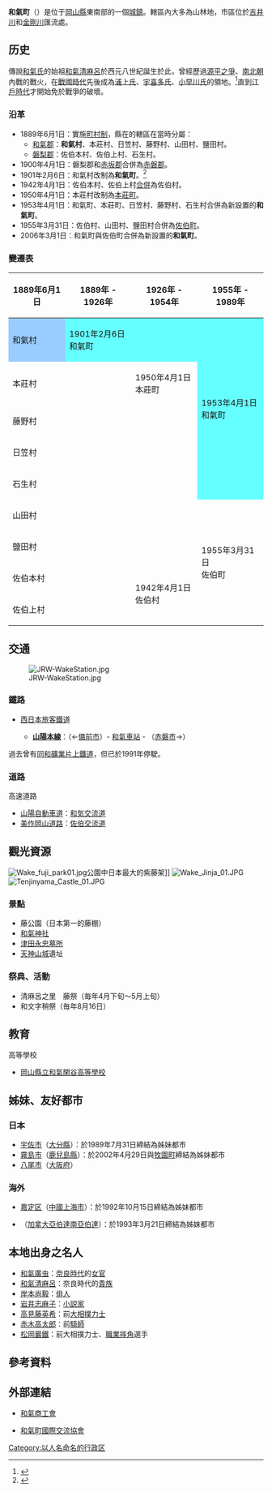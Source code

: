 {{日本町村
| 自治體名=和氣
| 町村=町
| 圖像 = [[File:Okuni_house_02.JPG|240px]]
| 圖像說明=[[大國家宅邸|大國家宅邸]]
| 町村章=[[File:Symbol_of_Wake_Okayama.svg|100px]]
| 日文原名=和気町
| 平假名=わけちょう
| 羅馬字拼音=Wake-chō
| 都道府縣=岡山縣
| 支廳=
| 郡=和氣郡
| 編號=33346-8
| 面積=144.23
| 邊界未定=
| 人口=15,560
| 統計時間=2011年3月1日
| 自治體=[[備前市|備前市]]、[[赤磐市|赤磐市]]、[[美作市|美作市]]、[[美咲町|美咲町]]
| 樹=[[櫻花|櫻花]]
| 花=[[多花紫藤|多花紫藤]]
| 鳥=
| 其他象徵物=
| 其他象徵=
| 首長=大森直德
| 卸任日期=2014年4月16日
| 議員數=16
| 郵遞區號=709-0495
| 所在地=和氣郡和氣町尺所555番地<br>[[File:Wake_town_office01.jpg|210px]]
| 電話號碼=869-93-1121
| 外部連結=http://www.town.wake.okayama.jp/ 
| 經度=
| 緯度=
| 地圖=[[File:Wake_in_Okayama_Prefecture_Ja.svg|250px]]
| 註記=人口：[http://www.town.wake.okayama.jp/ 和氣町官方網頁]
}}
'''和氣町'''（{{jpn|j=和気町|hg=わけちょう|rm=Wake chō|f=y}}）是位于[[岡山縣|岡山縣]]東南部的一個[[城鎮|城鎮]]。轄區內大多為山林地，市區位於[[吉井川|吉井川]]和[[金剛川|金剛川]]匯流處。

==历史==
傳說[[和氣氏|和氣氏]]的始祖[[和氣清麻呂|和氣清麻呂]]於西元八世紀誕生於此，曾經歷過[[源平之爭|源平之爭]]、[[南北朝_(日本)|南北朝]]內戰的戰火，在[[戰國時代_(日本)|戰國時代]]先後成為[[浦上氏|浦上氏]]、[[宇喜多氏|宇喜多氏]]、[[小早川氏|小早川氏]]的領地。<ref>{{cite web| title=历史| url=http://www.town.wake.okayama.jp/history/index.html| publisher=和氣町公所| language=ja| accessdate=2012-02-15| deadurl=yes| archiveurl=https://web.archive.org/web/20091227224852/http://www.town.wake.okayama.jp/history/index.html| archivedate=2009-12-27}}</ref>直到[[江戶時代|江戶時代]]才開始免於戰爭的破壞。

===沿革===
* 1889年6月1日：實施[[町村制|町村制]]，縣在的轄區在當時分屬：
** [[和氣郡|和氣郡]]：'''和氣村'''、本莊村、日笠村、藤野村、山田村、鹽田村。
** [[磐梨郡|磐梨郡]]：佐伯本村、佐伯上村、石生村。
* 1900年4月1日：磐梨郡和[[赤坂郡|赤坂郡]]合併為[[赤磐郡|赤磐郡]]。
* 1901年2月6日：和氣村改制為'''和氣町'''。<ref>{{cite web| title=历史年表～和気町| url=http://www.town.wake.okayama.jp/history/nenpyo.html| publisher=和氣町公所| language=ja| accessdate=2012-02-15| deadurl=yes| archiveurl=https://web.archive.org/web/20100102194113/http://www.town.wake.okayama.jp/history/nenpyo.html| archivedate=2010-01-02}}</ref>
* 1942年4月1日：佐伯本村、佐伯上村[[市町村合併|合併]]為佐伯村。
* 1950年4月1日：本莊村改制為[[本莊町|本莊町]]。
* 1953年4月1日：和氣町、本莊町、日笠村、藤野村、石生村合併為新設置的'''和氣町'''。
* 1955年3月31日：佐伯村、山田村、鹽田村合併為[[佐伯町_(岡山縣)|佐伯町]]。
* 2006年3月1日：和氣町與佐伯町合併為新設置的'''和氣町'''。

===變遷表===
{| class="wikitable" style="font-size:x-small"
! 1889年6月1日
! 1889年 - 1926年
! colspan=2 | 1926年 - 1954年
! colspan=2 | 1955年 - 1989年
! 1989年 - 現在
! 現在
|-
| style="background-color:#9cf;" | 和氣村
| colspan=2 style="background-color:#6ff;" | 1901年2月6日<br />和氣町
| rowspan=5 colspan=3 style="background-color:#6ff;" | 1953年4月1日<br />和氣町
| rowspan=9 colspan=2 style="background-color:#6ff;" | 2006年3月1日<br />和氣町
|-
| colspan=2 | 本莊村
| 1950年4月1日<br />本莊町
|-
| colspan=3 | 藤野村
|-
| colspan=3 | 日笠村
|-
| colspan=3 | 石生村
|-
| colspan=4 | 山田村
| rowspan=4 colspan=2 | 1955年3月31日<br />佐伯町
|-
| colspan=4 | 鹽田村
|-
| colspan=2 | 佐伯本村
| rowspan=2 colspan=2 | 1942年4月1日<br />佐伯村
|-
| colspan=2 | 佐伯上村
|}

== 交通 ==
[[File:JRW-WakeStation.jpg|thumb]]
=== 鐵路 ===
* [[西日本旅客鐵道|西日本旅客鐵道]]
** {{Color|#096|■}}'''[[山陽本線|山陽本線]]'''：（←[[備前市|備前市]]）- [[和氣車站|和氣車站]] - （[[赤磐市|赤磐市]]→）

過去曾有[[同和礦業|同和礦業]][[片上鐵道|片上鐵道]]，但已於1991年停駛。

=== 道路 ===
; 高速道路
* [[山陽自動車道|山陽自動車道]]：[[和気交流道|和気交流道]]
* [[美作岡山道路|美作岡山道路]]：[[佐伯交流道_(岡山縣)|佐伯交流道]]

== 觀光資源 ==
[[File:Wake_fuji_park01.jpg|thumb]]公園中日本最大的紫藤架]]
[[File:Wake_Jinja_01.JPG|thumb]]
[[File:Tenjinyama_Castle_01.JPG|thumb]]
=== 景點 ===
* 藤公園（日本第一的藤棚）
* [[和氣神社|和氣神社]]
* [[津田永忠|津田永忠墓所]]
* [[天神山城_(備前國)|天神山城]]遺址

=== 祭典、活動 ===
* 清麻呂之里　藤祭（毎年4月下旬～5月上旬）
* 和文字稍祭（毎年8月16日）

==教育==
; 高等學校
* [[岡山縣立和氣閑谷高等學校|岡山縣立和氣閑谷高等學校]]

== 姊妹、友好都市 ==
=== 日本 ===
* [[宇佐市|宇佐市]]（[[大分縣|大分縣]]）：於1989年7月31日締結為姊妹都市
* [[霧島市|霧島市]]（[[鹿兒島縣|鹿兒島縣]]）：於2002年4月29日與[[牧園町|牧園町]]締結為姊妹都市
* [[八尾市|八尾市]]（[[大阪府|大阪府]]）

=== 海外 ===
* {{Flagicon|CHN}} [[嘉定区|嘉定区]]（[[中國|中國]][[上海市|上海市]]）：於1992年10月15日締結為姊妹都市
* {{Flagicon|CAN}} {{Link-en|漢娜 (加拿大)|Hanna, Alberta}}（[[加拿大|加拿大]][[亞伯達|亞伯達]][[南亞伯達|南亞伯達]]）：於1993年3月21日締結為姊妹都市

== 本地出身之名人 ==
* [[和氣廣虫|和氣廣虫]]：[[奈良時代|奈良時代]]的[[女官|女官]]
* [[和氣清麻呂|和氣清麻呂]]：奈良時代的[[貴族|貴族]]
* [[岸本尚毅|岸本尚毅]]：[[俳人|俳人]]
* [[岩井志麻子|岩井志麻子]]：[[小説家|小説家]]
* [[高見藤英希|高見藤英希]]：前[[大相撲|大相撲]][[力士|力士]]
* [[赤木高太郎|赤木高太郎]]：前[[騎師|騎師]]
* [[松岡巖鐵|松岡巖鐵]]：前大相撲力士、[[職業摔角|職業摔角]]選手

==參考資料==
{{reflist}}

==外部連結==
{{commonscat|Wake, Okayama}}
* {{Ja}} [https://web.archive.org/web/20121025050130/http://www.okasci.or.jp/wakes/ 和氣商工會]
* {{Ja}} [https://web.archive.org/web/20120224113632/http://www.town.wake.okayama.jp/WIA-web/index_wia.html 和氣町國際交流協會]

{{岡山縣}}{{Authority control}}

[[Category:以人名命名的行政区|Category:以人名命名的行政区]]